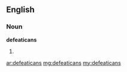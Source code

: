 ==English==

===Noun===
'''defeaticans'''

# {{plural of|[[defeatican]]}}

[[ar:defeaticans]]
[[mg:defeaticans]]
[[my:defeaticans]]